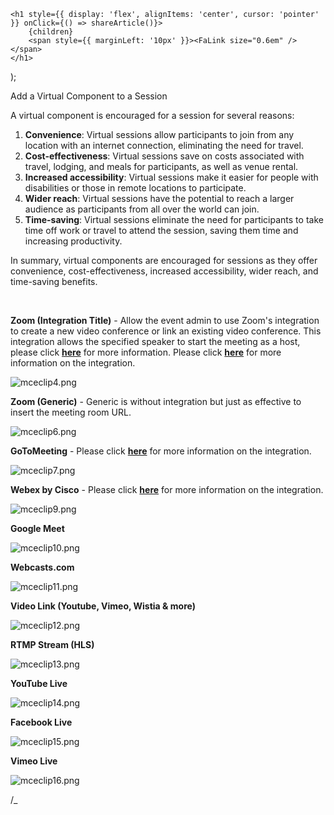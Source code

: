 

    <h1 style={{ display: 'flex', alignItems: 'center', cursor: 'pointer' }} onClick={() => shareArticle()}>
        {children} 
        <span style={{ marginLeft: '10px' }}><FaLink size="0.6em" /></span>
    </h1>
);

<ToastContainer />


<ClickableTitle>Add a Virtual Component to a Session</ClickableTitle>




A virtual component is encouraged for a session for several reasons:


1. **Convenience**: Virtual sessions allow participants to join from any location with an internet connection, eliminating the need for travel.
2. **Cost-effectiveness**: Virtual sessions save on costs associated with travel, lodging, and meals for participants, as well as venue rental.
3. **Increased accessibility**: Virtual sessions make it easier for people with disabilities or those in remote locations to participate.
4. **Wider reach**: Virtual sessions have the potential to reach a larger audience as participants from all over the world can join.
5. **Time-saving**: Virtual sessions eliminate the need for participants to take time off work or travel to attend the session, saving them time and increasing productivity.


In summary, virtual components are encouraged for sessions as they offer convenience, cost-effectiveness, increased accessibility, wider reach, and time-saving benefits.


 


**Zoom (Integration Title)** - Allow the event admin to use Zoom's integration to create a new video conference or link an existing video conference. This integration allows the specified speaker to start the meeting as a host, please click [**here**](https://docs-for-customers.slayte.com/hc/en-us/articles/5098368701075-Assign-Your-Speaker-as-Zoom-Host) for more information. Please click [**here**](https://docs-for-customers.slayte.com/hc/en-us/articles/4412117300115-Zoom) for more information on the integration.


![mceclip4.png](../../../resources/article-images/13762176962835-Add-a-Virtual-Component-to-a-Session_1.png)


**Zoom (Generic)** - Generic is without integration but just as effective to insert the meeting room URL.


![mceclip6.png](../../../resources/article-images/13762176962835-Add-a-Virtual-Component-to-a-Session_2.png)


**GoToMeeting** - Please click [**here**](https://docs-for-customers.slayte.com/hc/en-us/articles/13507576503827-GoToMeeting) for more information on the integration.


![mceclip7.png](../../../resources/article-images/13762176962835-Add-a-Virtual-Component-to-a-Session_3.png)


**Webex by Cisco** - Please click [**here**](https://docs-for-customers.slayte.com/hc/en-us/articles/13507572219795-Webex-by-Cisco) for more information on the integration.


![mceclip9.png](../../../resources/article-images/13762176962835-Add-a-Virtual-Component-to-a-Session_4.png)


**Google Meet**


![mceclip10.png](../../../resources/article-images/13762176962835-Add-a-Virtual-Component-to-a-Session_5.png)


**Webcasts.com**


![mceclip11.png](../../../resources/article-images/13762176962835-Add-a-Virtual-Component-to-a-Session_6.png)


**Video Link (Youtube, Vimeo, Wistia & more)**


![mceclip12.png](../../../resources/article-images/13762176962835-Add-a-Virtual-Component-to-a-Session_7.png)


**RTMP Stream (HLS)**


![mceclip13.png](../../../resources/article-images/13762176962835-Add-a-Virtual-Component-to-a-Session_8.png)


**YouTube Live**


![mceclip14.png](../../../resources/article-images/13762176962835-Add-a-Virtual-Component-to-a-Session_9.png)


**Facebook Live**


![mceclip15.png](../../../resources/article-images/13762176962835-Add-a-Virtual-Component-to-a-Session_10.png)


**Vimeo Live**


![mceclip16.png](../../../resources/article-images/13762176962835-Add-a-Virtual-Component-to-a-Session_11.png)


/_



